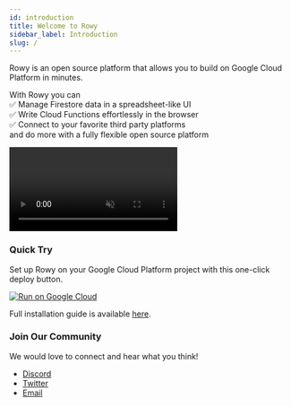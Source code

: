 ```yaml
---
id: introduction
title: Welcome to Rowy
sidebar_label: Introduction
slug: /
---
```



Rowy is an open source platform that allows you to build on Google Cloud
Platform in minutes.

With Rowy you can  
✅ Manage Firestore data in a spreadsheet-like UI  
✅ Write Cloud Functions effortlessly in the browser  
✅ Connect to your favorite third party platforms  
and do more with a fully flexible open source platform

<Video
  url="https://firebasestorage.googleapis.com/v0/b/rowyio.appspot.com/o/publicDemo%2FRowy%20Website%20Video.mp4?alt=media&token=e5d82d4e-3e51-42dc-8930-80624b1ad0cc"
  playing
  loop
  muted
  playsinline
/>

### Quick Try

Set up Rowy on your Google Cloud Platform project with this one-click deploy
button.

[![Run on Google Cloud](https://deploy.cloud.run/button.svg)](https://deploy.cloud.run/?git_repo=https://github.com/rowyio/rowyRun.git)

Full installation guide is available [here](./install).

### Join Our Community

We would love to connect and hear what you think!

- [Discord](https://discord.gg/B8yAD5PDX4)
- [Twitter](https://twitter.com/rowyio)
- [Email](mailto:rowy.io)
